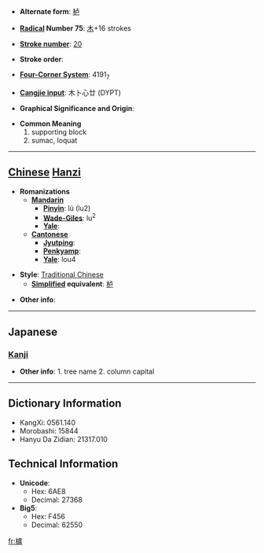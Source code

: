 * '''Alternate form''': [[栌]]

* '''[[Wiktionary:Chinese radical index| Radical]] Number 75''': [[Wiktionary:Chinese radical index 木|木]]+16 strokes

* '''[[Wiktionary:Chinese total strokes index|Stroke number]]''': [[Wiktionary:Chinese total strokes index 20|20]]

* '''Stroke order''': 

* '''[[Wiktionary:Chinese four corner index|Four-Corner System]]''': 4191<sub>7</sub>

* '''[[Wiktionary:Chinese Cangjie index|Cangjie input]]''': 木卜心廿 (DYPT)

* '''Graphical Significance and Origin''': 

* '''Common Meaning'''
*#supporting block
*# sumac, loquat


----

== [[Chinese]] [[Hanzi]] ==

* '''Romanizations'''
** '''[[Mandarin]]'''
*** '''[[Pinyin]]''': lú (lu2)
*** '''[[Wade-Giles]]''': lu<sup>2</sup>
*** '''[[Yale]]''': 
** '''[[Cantonese]]'''
*** '''[[Jyutping]]''':
*** '''[[Penkyamp]]''': 
*** '''[[Yale]]''': lou4

* '''Style''': [[Traditional Chinese]] 
** '''[[Simplified Chinese|Simplified]] equivalent''': [[栌]]

* '''Other info''': 

----

==Japanese==
===[[Kanji]]===
{{kanji|on readings=[[ろ]] (ro)
|kun readings=[[はぜ]] (haze)　[[ますがた]]　(masugata)
}}

* '''Other info''':  1. tree name  2. column capital

----

== Dictionary Information ==

* KangXi: 0561.140
* Morobashi: 15844
* Hanyu Da Zidian: 21317.010

== Technical Information ==

* '''Unicode''':
** Hex: 6AE8
** Decimal: 27368
* '''Big5''':
** Hex: F456
** Decimal: 62550

[[fr:櫨]]